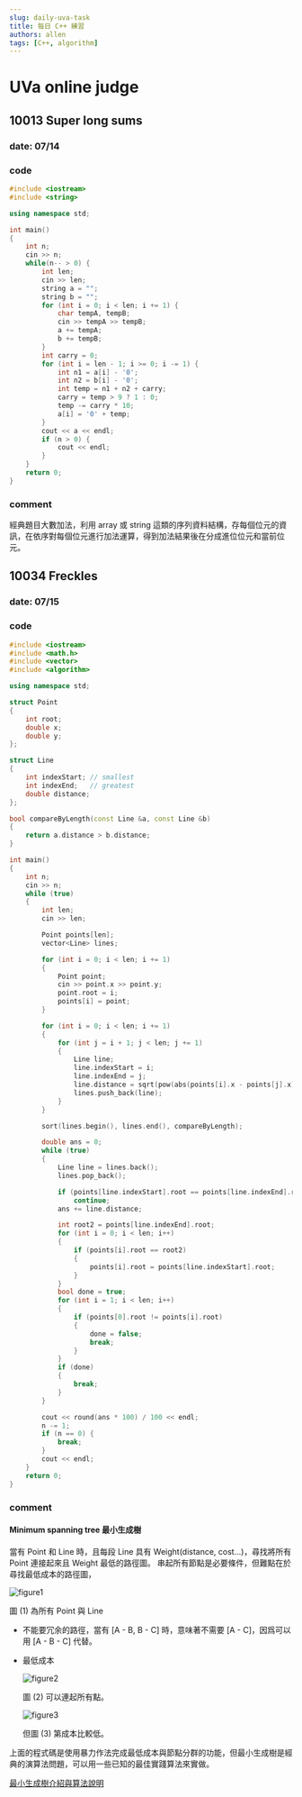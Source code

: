 ```yaml
---
slug: daily-uva-task
title: 每日 C++ 練習
authors: allen
tags: [C++, algorithm]
---
```


# UVa online judge

## 10013 Super long sums

### date: 07/14

### code
```cpp
#include <iostream>
#include <string>

using namespace std;

int main()
{
    int n;
    cin >> n;
    while(n-- > 0) {
        int len;
        cin >> len;
        string a = "";
        string b = "";
        for (int i = 0; i < len; i += 1) {
            char tempA, tempB;
            cin >> tempA >> tempB;
            a += tempA;
            b += tempB;
        }
        int carry = 0;
        for (int i = len - 1; i >= 0; i -= 1) {
            int n1 = a[i] - '0';
            int n2 = b[i] - '0';
            int temp = n1 + n2 + carry;
            carry = temp > 9 ? 1 : 0;
            temp -= carry * 10;
            a[i] = '0' + temp;
        }
        cout << a << endl;
        if (n > 0) {
            cout << endl;
        }
    }
    return 0;
}
```

### comment
經典題目大數加法，利用 array 或 string 這類的序列資料結構，存每個位元的資訊，在依序對每個位元進行加法運算，得到加法結果後在分成進位位元和當前位元。

## 10034 Freckles

### date: 07/15

### code
```cpp
#include <iostream>
#include <math.h>
#include <vector>
#include <algorithm>

using namespace std;

struct Point
{
    int root;
    double x;
    double y;
};

struct Line
{
    int indexStart; // smallest
    int indexEnd;   // greatest
    double distance;
};

bool compareByLength(const Line &a, const Line &b)
{
    return a.distance > b.distance;
}

int main()
{
    int n;
    cin >> n;
    while (true)
    {
        int len;
        cin >> len;

        Point points[len];
        vector<Line> lines;

        for (int i = 0; i < len; i += 1)
        {
            Point point;
            cin >> point.x >> point.y;
            point.root = i;
            points[i] = point;
        }

        for (int i = 0; i < len; i += 1)
        {
            for (int j = i + 1; j < len; j += 1)
            {
                Line line;
                line.indexStart = i;
                line.indexEnd = j;
                line.distance = sqrt(pow(abs(points[i].x - points[j].x), 2) + pow(abs(points[i].y - points[j].y), 2));
                lines.push_back(line);
            }
        }

        sort(lines.begin(), lines.end(), compareByLength);

        double ans = 0;
        while (true)
        {
            Line line = lines.back();
            lines.pop_back();

            if (points[line.indexStart].root == points[line.indexEnd].root)
                continue;
            ans += line.distance;

            int root2 = points[line.indexEnd].root;
            for (int i = 0; i < len; i++)
            {
                if (points[i].root == root2)
                {
                    points[i].root = points[line.indexStart].root;
                }
            }
            bool done = true;
            for (int i = 1; i < len; i++)
            {
                if (points[0].root != points[i].root)
                {
                    done = false;
                    break;
                }
            }
            if (done)
            {
                break;
            }
        }

        cout << round(ans * 100) / 100 << endl;
        n -= 1;
        if (n == 0) {
            break;
        }
        cout << endl;
    }
    return 0;
}
```

### comment
#### Minimum spanning tree 最小生成樹

當有 Point 和 Line 時，且每段 Line 具有 Weight(distance, cost...)，尋找將所有 Point 連接起來且 Weight 最低的路徑圖。
串起所有節點是必要條件，但難點在於尋找最低成本的路徑圖，

![figure1](/static/img/material/MST-1.webp)

圖 (1) 為所有 Point 與 Line

* 不能要冗余的路徑，當有 [A - B, B - C] 時，意味著不需要 [A - C]，因爲可以用 [A - B - C] 代替。

* 最低成本

  ![figure2](/static/img/material/MST-2.webp) 

  圖 (2) 可以連起所有點。

  ![figure3](/static/img/material/MST-3.webp)

  但圖 (3) 第成本比較低。

上面的程式碼是使用暴力作法完成最低成本與節點分群的功能，但最小生成樹是經典的演算法問題，可以用一些已知的最佳實踐算法來實做。

[最小生成樹介紹與算法說明](http://alrightchiu.github.io/SecondRound/minimum-spanning-treeintrojian-jie.html)